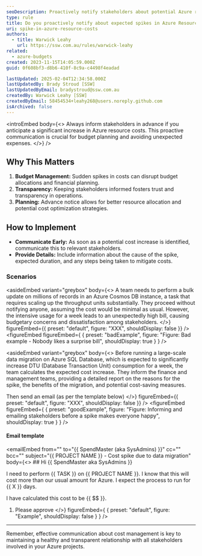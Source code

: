 ```yaml
---
seoDescription: Proactively notify stakeholders about potential Azure resource cost spikes to manage budgets effectively.
type: rule
title: Do you proactively notify about expected spikes in Azure Resource costs?
uri: spike-in-azure-resource-costs
authors:
  - title: Warwick Leahy
    url: https://ssw.com.au/rules/warwick-leahy
related:
  - azure-budgets
created: 2023-11-15T14:05:59.000Z
guid: 0f608bf3-d8b6-410f-8c9a-c4498f4eadad

lastUpdated: 2025-02-04T12:34:58.000Z
lastUpdatedBy: Brady Stroud [SSW]
lastUpdatedByEmail: bradystroud@ssw.com.au
createdBy: Warwick Leahy [SSW]
createdByEmail: 58454534+leahy268@users.noreply.github.com
isArchived: false
---
```


<introEmbed
  body={<>
Always inform stakeholders in advance if you anticipate a significant increase in Azure resource costs. This proactive communication is crucial for budget planning and avoiding unexpected expenses.
  </>}
/>
## Why This Matters

1. **Budget Management:** Sudden spikes in costs can disrupt budget allocations and financial planning.
2. **Transparency:** Keeping stakeholders informed fosters trust and transparency in operations.
3. **Planning:** Advance notice allows for better resource allocation and potential cost optimization strategies.

## How to Implement

* **Communicate Early:** As soon as a potential cost increase is identified, communicate this to relevant stakeholders.
* **Provide Details:** Include information about the cause of the spike, expected duration, and any steps being taken to mitigate costs.

### Scenarios

<asideEmbed
  variant="greybox"
  body={<>
    A team needs to perform a bulk update on millions of records in an Azure Cosmos DB instance, a task that requires scaling up the throughput units substantially. They proceed without notifying anyone, assuming the cost would be minimal as usual. However, the intensive usage for a week leads to an unexpectedly high bill, causing budgetary concerns and dissatisfaction among stakeholders.
  </>}
  figureEmbed={{
    preset: "default",
    figure: "XXX",
    shouldDisplay: false
  }}
/>
<figureEmbed figureEmbed={ {
  preset: "badExample",
  figure: "Figure: Bad example - Nobody likes a surprise bill",
  shouldDisplay: true
} } />


<asideEmbed
  variant="greybox"
  body={<>
    Before running a large-scale data migration on Azure SQL Database, which is expected to significantly increase DTU (Database Transaction Unit) consumption for a week, the team calculates the expected cost increase. They inform the finance and management teams, providing a detailed report on the reasons for the spike, the benefits of the migration, and potential cost-saving measures.

Then send an email (as per the template below)
  </>}
  figureEmbed={{
    preset: "default",
    figure: "XXX",
    shouldDisplay: false
  }}
/>
<figureEmbed figureEmbed={ {
  preset: "goodExample",
  figure: "Figure: Informing and emailing stakeholders before a spike makes everyone happy",
  shouldDisplay: true
} } />


#### Email template

<emailEmbed
  from=""
  to="&#123;&#123; SpendMaster (aka SysAdmins) &#125;&#125;"
  cc=""
  bcc=""
  subject="&#123;&#123; PROJECT NAME &#125;&#125; - Cost spike due to data migration"
  body={<>
    ## Hi &#123;&#123; SpendMaster aka SysAdmins &#125;&#125;

I need to perform &#123;&#123; TASK &#125;&#125; on &#123;&#123; PROJECT NAME &#125;&#125;. I know that this will cost more than our usual amount for Azure. I expect the process to run for &#123;&#123; X &#125;&#125; days.

I have calculated this cost to be &#123;&#123; $$ &#125;&#125;.

1. Please approve
  </>}
  figureEmbed={ {
    preset: "default",
    figure: "Example",
    shouldDisplay: false
  } }
/>

---

Remember, effective communication about cost management is key to maintaining a healthy and transparent relationship with all stakeholders involved in your Azure projects.
